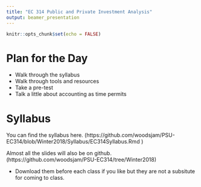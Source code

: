 ```yaml
---
title: "EC 314 Public and Private Investment Analysis"
output: beamer_presentation
---
```


```r
knitr::opts_chunk$set(echo = FALSE)
```

# Plan for the Day

+ Walk through the syllabus
+ Walk through tools and resources
+ Take a pre-test
+ Talk a little about accounting as time permits


# Syllabus

You can find the syllabus here. (https://github.com/woodsjam/PSU-EC314/blob/Winter2018/Syllabus/EC314Syllabus.Rmd
)

Almost all the slides will also be on github. (https://github.com/woodsjam/PSU-EC314/tree/Winter2018)

+ Download them before each class if you like but they are not a subsitute for coming to class.

#